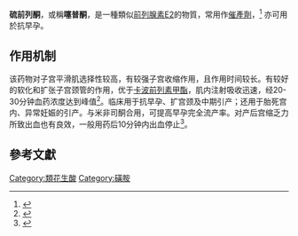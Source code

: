 {{Drugbox
| Verifiedfields = correct
| verifiedrevid = 520226224
| IUPAC_name = (Z)-7-[(1R,3R)-3-hydroxy-2-[(E,3R)-3-hydroxy-4-phenoxybut-1-enyl]-5-oxocyclopentyl]-N-methylsulfonylhept-5-enamide
| image = Sulprostone.png

<!--Clinical data-->
| tradename =  
| Drugs.com = {{drugs.com|international|sulprostone}}
| pregnancy_AU = <!-- A / B1 / B2 / B3 / C / D / X -->
| pregnancy_US = <!-- A / B            / C / D / X -->
| legal_AU = <!-- S2, S3, S4, S5, S6, S7, S8, S9 or Unscheduled-->
| legal_CA = <!-- Schedule I, II, III, IV, V, VI, VII, VIII -->
| legal_UK = <!-- GSL, P, POM, CD, or Class A, B, C -->
| legal_US = <!-- OTC / Rx-only / Schedule I, II, III, IV, V -->

<!--Identifiers-->
| CAS_number_Ref = {{cascite|correct|??}}
| CAS_number = 60325-46-4
| ATC_prefix = G02
| ATC_suffix = AD05
| PubChem = 6917982
| DrugBank_Ref = {{drugbankcite|correct|drugbank}}
| UNII_Ref = {{fdacite|correct|FDA}}
| UNII = 501Q5EQ1GM
| KEGG_Ref = {{keggcite|correct|kegg}}
| KEGG = D02725
| ChEMBL_Ref = {{ebicite|correct|EBI}}
| ChEMBL = 284178

<!--Chemical data-->
| smiles            =O=S(=O)(NC(=O)CCC/C=C\C[C@H]2C(=O)C[C@@H](O)C2/C=C/[C@@H](O)COc1ccccc1)C
 | StdInChI          =InChI=1S/C23H31NO7S/c1-32(29,30)24-23(28)12-8-3-2-7-11-19-20(22(27)15-21(19)26)14-13-17(25)16-31-18-9-5-4-6-10-18/h2,4-7,9-10,13-14,17,19-20,22,25,27H,3,8,11-12,15-16H2,1H3,(H,24,28)/b7-2-,14-13+/t17-,19-,20?,22-/m1/s1
 | StdInChI_comment  =
 | StdInChIKey       = UQZVCDCIMBLVNR-ZKLHUXKSSA-N
| C=23 | H=31 | N=1 | O=7 | S=1
| molecular_weight = 465.56 g/mol
}}

'''硫前列酮'''，或稱'''噻普酮'''，是一種類似[[前列腺素E2|前列腺素E2]]的物質，常用作[[催產劑|催產劑]]，<ref name="pmid12829746">{{Cite journal|author=Tamma G, Wiesner B, Furkert J, ''et al.'' |title=The prostaglandin E2 analogue sulprostone antagonizes vasopressin-induced antidiuresis through activation of Rho |journal=Journal of Cell Science |volume=116 |issue=Pt 16 |pages=3285–94 |date=August 2003 |pmid=12829746 |doi=10.1242/jcs.00640 |url=http://jcs.biologists.org/cgi/pmidlookup?view=long&pmid=12829746}}</ref> 亦可用於抗早孕。

== 作用机制 ==
该药物对子宫平滑肌选择性较高，有较强子宫收缩作用，且作用时间较长。有较好的软化和扩张子宫颈管的作用，优于[[卡波前列素甲酯|卡波前列素甲酯]]，肌内注射吸收迅速，经20-30分钟血药浓度达到峰值<ref>{{Cite book|title=医生专用药物手册|last=魏太星，魏经汉主编|first=|publisher=郑州：河南科学技术出版社|year=2015.01|isbn=978-7-5349-4799-5|location=|pages=1628}}</ref>。临床用于抗早孕、扩宫颈及中期引产；还用于胎死宫内、异常妊娠的引产。与米非司酮合用，可提高早孕完全流产率。对产后宫缩乏力所致出血也有良效，一般用药后10分钟内出血停止<ref>{{Cite book|title=妇产科合理用药|url=https://archive.org/details/fuchankeheliyong0007unse|last=张靖宵，刘冬梅主编|first=|publisher=北京：中国医药科技出版社|year=2009.01|isbn=978-7-5067-3983-2|location=|pages=[https://archive.org/details/fuchankeheliyong0007unse/page/154 154]}}</ref>。

==參考文獻==
{{Reflist}}

{{類花生酸類}}

[[Category:類花生酸|Category:類花生酸]]
[[Category:磺胺|Category:磺胺]]